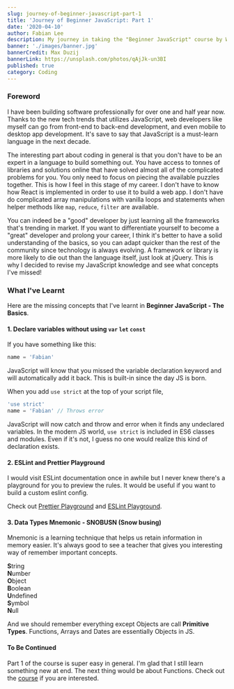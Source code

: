 ```yaml
---
slug: journey-of-beginner-javascript-part-1
title: 'Journey of Beginner JavaScript: Part 1'
date: '2020-04-10'
author: Fabian Lee
description: My journey in taking the "Beginner JavaScript" course by Wes Bos.
banner: './images/banner.jpg'
bannerCredit: Max Duzij
bannerLink: https://unsplash.com/photos/qAjJk-un3BI
published: true
category: Coding
---
```


### Foreword

I have been building software professionally for over one and half year now. Thanks to the new tech trends that utilizes JavaScript, web developers like myself can go from front-end to back-end development, and even mobile to desktop app development. It's save to say that JavaScript is a must-learn language in the next decade.

The interesting part about coding in general is that you don't have to be an expert in a language to build something out. You have access to tonnes of libraries and solutions online that have solved almost all of the complicated problems for you. You only need to focus on piecing the available puzzles together. This is how I feel in this stage of my career. I don't have to know how React is implemented in order to use it to build a web app. I don't have do complicated array manipulations with vanilla loops and statements when helper methods like `map`, `reduce`, `filter` are available.

You can indeed be a "good" developer by just learning all the frameworks that's trending in market. If you want to differentiate yourself to become a "great" developer and prolong your career, I think it's better to have a solid understanding of the basics, so you can adapt quicker than the rest of the community since technology is always evolving. A framework or library is more likely to die out than the language itself, just look at jQuery. This is why I decided to revise my JavaScript knowledge and see what concepts I've missed!

### What I've Learnt

Here are the missing concepts that I've learnt in **Beginner JavaScript - The Basics**.

#### 1. Declare variables without using `var` `let` `const`

If you have something like this:

```js
name = 'Fabian'
```

JavaScript will know that you missed the variable declaration keyword and will automatically add it back. This is built-in since the day JS is born.

When you add `use strict` at the top of your script file,

```js
'use strict'
name = 'Fabian' // Throws error
```

JavaScript will now catch and throw and error when it finds any undeclared variables. In the modern JS world, `use strict` is included in ES6 classes and modules. Even if it's not, I guess no one would realize this kind of declaration exists.

#### 2. ESLint and Prettier Playground

I would visit ESLint documentation once in awhile but I never knew there's a playground for you to preview the rules. It would be useful if you want to build a custom eslint config.

Check out [Prettier Playground](https://prettier.io/playground) and [ESLint Playground](https://eslint.org/demo).

#### 3. Data Types Mnemonic - SNOBUSN (Snow busing)

Mnemonic is a learning technique that helps us retain information in memory easier. It's always good to see a teacher that gives you interesting way of remember important concepts.

**S**tring  
**N**umber  
**O**bject  
**B**oolean  
**U**ndefined  
**S**ymbol  
**N**ull

And we should remember everything except Objects are call **Primitive Types**. Functions, Arrays and Dates are essentially Objects in JS.

#### To Be Continued

Part 1 of the course is super easy in general. I'm glad that I still learn something new at end. The next thing would be about Functions. Check out the [course](https://beginnerjavascript.com/) if you are interested.
